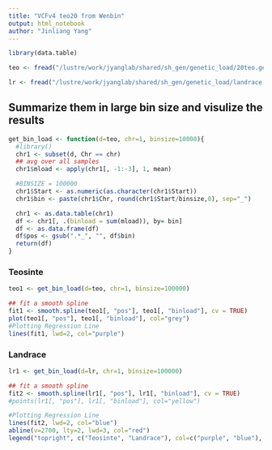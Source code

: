 ```yaml
---
title: "VCFv4 teo20 from Wenbin"
output: html_notebook
author: "Jinliang Yang"
---
```




```r
library(data.table)

teo <- fread("/lustre/work/jyanglab/shared/sh_gen/genetic_load/20teo.genetic_load.txt", data.table=FALSE)

lr <- fread("/lustre/work/jyanglab/shared/sh_gen/genetic_load/landrace.genetic_load.txt", data.table=FALSE)

```



## Summarize them in large bin size and visulize the results

```r
get_bin_load <- function(d=teo, chr=1, binsize=10000){
  #library()
  chr1 <- subset(d, Chr == chr)
  ## avg over all samples
  chr1$mload <- apply(chr1[, -1:-3], 1, mean)

  #BINSIZE = 100000
  chr1$Start <- as.numeric(as.character(chr1$Start))
  chr1$bin <- paste(chr1$Chr, round(chr1$Start/binsize,0), sep="_")

  chr1 <- as.data.table(chr1)
  df <- chr1[, .(binload = sum(mload)), by= bin]
  df <- as.data.frame(df)
  df$pos <- gsub(".*_", "", df$bin)
  return(df)
}
```




### Teosinte

```r

teo1 <- get_bin_load(d=teo, chr=1, binsize=100000)

## fit a smooth spline
fit1 <- smooth.spline(teo1[, "pos"], teo1[, "binload"], cv = TRUE)
plot(teo1[, "pos"], teo1[, "binload"], col="grey")
#Plotting Regression Line
lines(fit1, lwd=2, col="purple")

```

### Landrace

```r
lr1 <- get_bin_load(d=lr, chr=1, binsize=100000)

## fit a smooth spline
fit2 <- smooth.spline(lr1[, "pos"], lr1[, "binload"], cv = TRUE)
#points(lr1[, "pos"], lr1[, "binload"], col="yellow")

#Plotting Regression Line
lines(fit2, lwd=2, col="blue")
abline(v=2700, lty=2, lwd=3, col="red")
legend("topright", c("Teosinte", "Landrace"), col=c("purple", "blue"), lwd=2)
```



